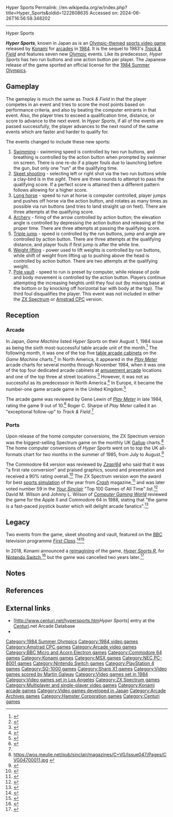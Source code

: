 Hyper Sports
Permalink: //en.wikipedia.org/w/index.php?title=Hyper_Sports&oldid=1222608635
Accessed on: 2024-06-26T16:56:59.348202



------
Hyper Sports
{{Infobox video game
| title = Hyper Sports
| image = Hyper Olympic 84 flyer.png
| caption = Japanese arcade flyer
| developer = [[Konami]]
| publisher = {{vgrelease|JP|[[Konami]]|NA|[[Centuri]]<ref name="Akagi">{{cite book |last1=Akagi |first1=Masumi |title=アーケードTVゲームリスト国内•海外編(1971-2005) |trans-title=Arcade TV Game List: Domestic • Overseas Edition (1971-2005) |date=13 October 2006 |publisher=Amusement News Agency |language=ja |location=Japan |isbn=978-4990251215 |page=121 |url=https://archive.org/details/ArcadeGameList1971-2005/page/n122}}</ref>}}
| designer =
| released = {{vgrelease|JP|[[1984 in video games|May 12, 1984]]<ref>{{cite web |title=Hyper Sports (Registration Number PA0000210381) |url=https://cocatalog.loc.gov |website=[[United States Copyright Office]] |access-date=12 July 2021}}</ref>|NA|May 1984<ref name="CB">{{cite magazine |title=Manufacturers Equipment |magazine=[[Cash Box]] |date=February 2, 1985 |page=42 |url=https://www.worldradiohistory.com/Archive-All-Music/Cash-Box/80s/1985/CB-1985-02-02.pdf#page=42}}</ref>|EU|July 1984<ref name="Akagi"/>}}
| genre = [[Sports video game|Sports]] ([[Olympic video games|olympics]])
| modes = [[Single-player video game|Single-player]], [[multiplayer video game|multiplayer]]
| arcade system = 
| platforms = [[Arcade game|Arcade]], [[Amstrad CPC]], [[BBC Micro]], [[Commodore 64]], [[MSX]], [[ZX Spectrum]], [[SG-1000]]
}}

'''''Hyper Sports''''', known in Japan as {{nihongo foot|'''''Hyper Olympic '84''''',|ハイパーオリンピック'84}} is an [[Olympic video games|Olympic-themed]] [[sports video game]] released by [[Konami]] for [[Arcade game|arcades]] in [[1984 in video games|1984]]. It is the sequel to 1983's ''[[Track & Field (video game)|Track & Field]]'' and features seven new [[Olympic Games|Olympic]] events.  Like its predecessor, ''Hyper Sports'' has two run buttons and one action button per player. The Japanese release of the game sported an official license for the [[1984 Summer Olympics]].

==Gameplay==
The gameplay is much the same as ''Track & Field'' in that the player competes in an event and tries to score the most points based on performance criteria, and also by beating the computer entrants in that event. Also, the player tries to exceed a qualification time, distance, or score to advance to the next event. In ''Hyper Sports'', if all of the events are passed successfully, the player advances to the next round of the same events which are faster and harder to qualify for.

The events changed to include these new sports:
#[[Freestyle swimming|Swimming]] - swimming speed is controlled by two run buttons, and breathing is controlled by the action button when prompted by swimmer on screen. There is one re-do if a player fouls due to launching before the gun, but only one "run" at the qualifying time.
#[[Skeet shooting]] - selecting left or right shot via the two run buttons while a clay-bird is in the ''sight''. There are three rounds to attempt to pass the qualifying score. If a perfect score is attained then a different pattern follows allowing for a higher score.
#[[Vault (gymnastics)|Long horse]] - speed to run at horse is computer controlled, player jumps and pushes off horse via the action button, and rotates as many times as possible via run buttons (and tries to land straight up on feet). There are three attempts at the qualifying score.
#[[Archery]] - firing of the arrow controlled by action button; the elevation angle is controlled by depressing the action button and releasing at the proper time. There are three attempts at passing the qualifying score.
#[[Triple jump]] - speed is controlled by the run buttons, jump and angle are controlled by action button. There are three attempts at the qualifying distance, and player fouls if first jump is after the white line.
#[[powerlifting|Weight lifting]] - power used to lift weights is controlled by run buttons, while shift of weight from lifting up to pushing above the head is controlled by action button. There are two attempts at the qualifying weight.
#[[Pole vault]] - speed to run is preset by computer, while release of pole and body movement is controlled by the action button. Players continue attempting the increasing heights until they foul out (by missing base at the bottom or by knocking off horizontal bar with body at the top). The third foul disqualifies the player. This event was not included in either the [[ZX Spectrum]] or [[Amstrad CPC]] version.

==Reception==
===Arcade===
In Japan, ''Game Machine'' listed ''Hyper Sports'' on their August 1, 1984 issue as being the sixth most-successful table arcade unit of the month.<ref>{{cite magazine|title=Game Machine's Best Hit Games 25 - テーブル型TVゲーム機 (Table Videos)|magazine=[[:ja:ゲームマシン|Game Machine]]|issue=241|publisher=[[:ja:アミューズメント通信社|Amusement Press, Inc.]]|date=1 August 1984|page=27|lang=ja}}</ref> The following month, it was one of the top five [[table arcade cabinet]]s on the ''Game Machine'' charts.<ref>{{cite magazine|date=15 September 1984|title=Best Hit Games 25|url=https://onitama.tv/gamemachine/pdf/19840915p.pdf#page=16|magazine=[[:ja:ゲームマシン|Game Machine]]|publisher=[[:ja:アミューズメント通信社|Amusement Press, Inc.]]|issue=244|page=31|lang=ja}}</ref> In North America, it appeared in the ''[[Play Meter]]'' arcade charts for several months through November 1984, when it was one of the top four dedicated arcade cabinets at [[amusement arcade]] locations and one of the top three at street locations.<ref name="November">{{cite magazine |title=National Play Meter |magazine=[[Play Meter]] |date=15 November 1984 |volume=10 |issue=21 |pages=28–9 |url=https://archive.org/details/play-meter-volume-10-number-21-november-15th-1984-600DPI/Play%20Meter%20-%20Volume%2010%2C%20Number%2021%20-%20November%2015th%201984%20%28Compressed%29/page/28}}</ref> However, it was not as successful as its predecessor in North America.<ref name="Sharpe">{{cite magazine |last=Sharpe |first=Roger C. |title=1984—Every Which Way But Up |magazine=[[Play Meter]] |date=December 1984 |volume=10 |issue=23 |pages=39, 49–51 |url=https://archive.org/details/play-meter-volume-10-number-23-december-15th-1984/Play%20Meter%20-%20Volume%2010%2C%20Number%2023%20-%20December%2015th%201984/page/49}}</ref> In Europe, it became the number-one game arcade game in the United Kingdom.<ref>{{cite magazine |title=Hyper Sports |magazine=[[Computer and Video Games]] |date=16 July 1985 |issue=46 (August 1985) |page=109 |url=https://archive.org/details/computer-and-videogames-046/page/n108}}</ref>

The arcade game was reviewed by Gene Lewin of ''[[Play Meter]]'' in late 1984, rating the game 9 out of 10.<ref>{{cite magazine |last1=Lewin |first1=Gene |title=Gene's Gudgements: 'Seicross' should earn well |magazine=[[Play Meter]] |date=December 1, 1984 |volume=10 |issue=22 |pages=81–2 |url=https://archive.org/details/play-meter-volume-10-number-22-december-1st-1984/Play%20Meter%20-%20Volume%2010%2C%20Number%2022%20-%20December%201st%201984/page/81}}</ref> Roger C. Sharpe of ''Play Meter'' called it an "exceptional follow-up" to ''Track & Field''.<ref name="Sharpe"/>

===Ports===
{{Video game reviews
| award1Pub = ''Crash''
| award1 = Crash Smash<ref>Game review, Crash magazine issue 19, [[Newsfield Publications]] August 1985</ref>
}}
Upon release of the home computer conversions, the ZX Spectrum version was the biggest-selling Spectrum game on the monthly UK [[Gallup (company)|Gallup]] charts.<ref>https://wos.meulie.net/pub/sinclair/magazines/C+VG/Issue047/Pages/CVG04700011.jpg {{Bare URL image|date=March 2022}}</ref> The home computer conversions of ''Hyper Sports'' went on to top the UK all-formats chart for two months in the summer of 1985, from July to August.<ref>{{cite magazine |title=The Software Chart |magazine=[[Computer and Video Games]] |date=16 September 1985 |issue=48 (October 1985) |page=101 |url=https://archive.org/details/computer-video-games-magazine-048/page/n100/mode/1up}}</ref>

The Commodore 64 version was reviewed by ''[[Zzap!64]]'' who said that it was "a first rate conversion" and praised graphics, sound and presentation and received a 90% rating overall.<ref>{{Cite web|url=http://www.zzap64.co.uk/cgi-bin/displaypage.pl?issue=005&amp;page=014&amp;thumbstart=0&amp;magazine=zzap&amp;check=1|title = Impossible to Display Scan}}</ref> The ZX Spectrum version won the award for best [[sports simulation]] of the year from ''[[Crash (magazine)|Crash]]'' magazine,<ref name="crashonline">{{cite web|url=http://www.crashonline.org.uk/27/awards.htm|title=CRASH 27 - Readers' Awards|publisher=crashonline.org.uk|access-date=2015-09-03}}</ref> and was later voted number 59 in the ''[[Your Sinclair]]'' "Top 100 Games of All Time" list.<ref>{{cite journal|title=Top 100 Games of All Time|journal=Your Sinclair|date=September 1993}}</ref> David M. Wilson and Johnny L. Wilson of ''[[Computer Gaming World]]'' reviewed the game for the Apple II and Commodore 64 in 1988, stating that "the game is a fast-paced joystick buster which will delight arcade fanatics".<ref name="CGW46">{{cite magazine |last1=Wilson |first1=David M. |last2=Wilson |first2=Johnny L. |title=The Boys of Spring: A Computer Sports Survey |magazine=Computer Gaming World |date=April 1988 |volume=1 |issue=46 |pages=13 |url=http://pdf.textfiles.com/zines/CGW/1988_04_issue46.pdf#page=13}}</ref>

==Legacy==
Two events from the game, skeet shooting and vault, featured on the [[BBC]] television programme [[First Class (game show)|''First Class'']].<ref>{{cite web |title=First Class |url=http://www.tvcream.co.uk/telly/tv-a-z/a-m/f-is-for/first-class/ |website=TV Cream |date=May 2009 |access-date=14 June 2018}}</ref><ref>{{cite web |last1=Weaver |first1=Iain |title=Weaver's Week 2012-08-12: First Class |url=http://www.ukgameshows.com/ukgs/Weaver%27s_Week_2012-08-12 |website=UK Gameshows.com |publisher=Labyrinth Games |access-date=14 June 2018}}</ref>

In 2018, Konami announced a [[Video game remake|reimagining]] of the game, ''[[Hyper Sports R]]'', for [[Nintendo Switch]],<ref>{{Cite news|url=https://variety.com/2018/gaming/features/konamis-hyper-sports-r-hands-on-1202845535/|title=Konami's 'Hyper Sports R' is a Bizarre Throwback to Outdated Gameplay|last=Clark|first=Peter|date=2018-06-14|work=Variety|access-date=2018-06-14|language=en-US}}</ref> but the game was cancelled two years later.<ref>{{Cite web|date=2020-06-10|title=Konami's Hyper Sports R has been cancelled|url=https://www.vooks.net/konamis-hyper-sports-r-has-been-cancelled/|access-date=2020-06-10|website=Vooks|language=en-AU}}</ref>

==Notes==
{{notelist}}

==References==
{{reflist}}

==External links==
* [http://www.centuri.net/hypersports.htm''Hyper Sports''] entry at the [[Centuri]].net Arcade Database
* {{WoS game|id=0002414}}

{{Konami Track & Field video games}}

[[Category:1984 Summer Olympics]]
[[Category:1984 video games]]
[[Category:Amstrad CPC games]]
[[Category:Arcade video games]]
[[Category:BBC Micro and Acorn Electron games]]
[[Category:Commodore 64 games]]
[[Category:Konami games]]
[[Category:MSX games]]
[[Category:NEC PC-8001 games]]
[[Category:Nintendo Switch games]]
[[Category:PlayStation 4 games]]
[[Category:SG-1000 games]]
[[Category:Sharp X1 games]]
[[Category:Video games scored by Martin Galway]]
[[Category:Video games set in 1984]]
[[Category:Video games set in Los Angeles]]
[[Category:ZX Spectrum games]]
[[Category:Multiplayer and single-player video games]]
[[Category:Konami arcade games]]
[[Category:Video games developed in Japan]]
[[Category:Arcade Archives games]]
[[Category:Hamster Corporation games]]
[[Category:Centuri games]]